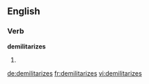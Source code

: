 
==English==

===Verb===
'''demilitarizes'''

# {{third-person singular of|demilitarize}}

[[de:demilitarizes]]
[[fr:demilitarizes]]
[[vi:demilitarizes]]